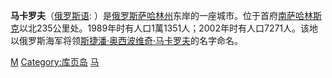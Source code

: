 {{unreferenced|time=2012-12-5}}
'''马卡罗夫'''（[[俄罗斯语|俄罗斯语]]: '''{{lang|ru|Мака́ров}}'''）是[[俄罗斯|俄罗斯]][[萨哈林州|萨哈林州]]东岸的一座城市。位于首府[[南萨哈林斯克|南萨哈林斯克]]以北235公里处。1989年时有人口1萬1351人；2002年时有人口7271人。该地以俄罗斯海军将领[[斯捷潘·奥西波维奇·马卡罗夫|斯捷潘·奥西波维奇·马卡罗夫]]的名字命名。

{{Cities and towns in Sakhalin Oblast}}

[[Category:萨哈林州城市|M]]
[[Category:库页岛|Category:库页岛]]
[[Category:外满洲城市|马]]
